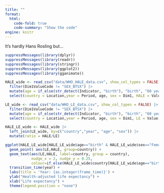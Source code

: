 ```yaml
---
title: ""
format:
  html:
    code-fold: true
    code-summary: "Show the code"
engine: knitr
---
```


It's hardly Hans Rosling but...

```r
suppressMessages(library(dplyr))
suppressMessages(library(readr))
suppressMessages(library(stringr))
suppressMessages(library(ggplot2))
suppressMessages(library(gganimate))

HALE_wide <- read_csv("data/WHO_HALE_data.csv", show_col_types = FALSE) |>
  filter(Dim1ValueCode != "SEX_BTSX") |>
  mutate(age = if_else(str_detect(Indicator, "birth"), "birth", "60 years")) |>
  select(country = Location,year = Period, age, sex = Dim1, HALE = Value)

LE_wide <- read_csv("data/WHO_LE_data.csv", show_col_types = FALSE) |>
  filter(Dim1ValueCode != "SEX_BTSX") |>
  mutate(age = if_else(str_detect(Indicator, "birth"), "birth", "60 years")) |>
  select(country = Location,year = Period, age, sex = Dim1, LE = Value)

HALE_LE_wide <- HALE_wide |>
  left_join(LE_wide, by=c("country","year", "age", "sex")) |>
  mutate(ratio = HALE/LE)

ggplot(HALE_LE_wide[HALE_LE_wide$age=="birth" & HALE_LE_wide$sex=="Female",]) +
  geom_point( aes(LE,HALE, group=country)) +
  geom_text(aes(LE,HALE, label=country, group = country),
            nudge_x = 2, nudge_y = 0.25, 
            colour=if_else(HALE_LE_wide$country[HALE_LE_wide$age=="birth" & HALE_LE_wide$sex=="Female"]=="Haiti", "black",NA)) +
  transition_time(year) +
  labs(title = 'Year: {as.integer(frame_time)}') +
  ylab("Health-adjusted life expectancy") +
  xlab("Life expectancy") +
  theme(legend.position = "none")
```

